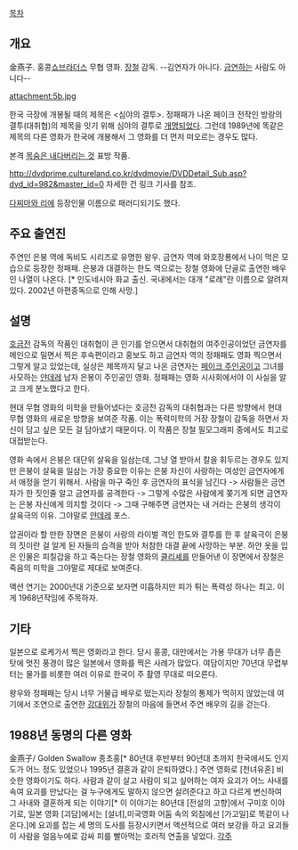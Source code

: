 [[목차]]

== 개요 ==
金燕子. 홍콩[[쇼브라더스]] 무협 영화. [[장철]] 감독.
--김연자가 아니다. [[금연]]하는 사람도 아니다--

attachment:5b.jpg

한국 극장에 개봉될 때의 제목은 <심야의 결투>. 정패패가 나온 페이크 전작인 방랑의 결투(대취협)의 제목을 잇기 위해 심야의 결투로 [[개명]]되었다. 그런데 1989년에 똑같은 제목의 다른 영화가 한국에 개봉해서 그 영화를 더 먼저 떠오르는 경우도 많다.

본격 [[목숨은 내다버리는 것]] 표방 작품.  

http://dvdprime.cultureland.co.kr/dvdmovie/DVDDetail_Sub.asp?dvd_id=982&master_id=0
자세한 건 링크 기사를 참조. 

[[다찌마와 리]]에 등장인물 이름으로 패러디되기도 했다. 

== 주요 출연진 ==
주연인 은붕 역에 독비도 시리즈로 유명한 왕우. 금연자 역에 와호장룡에서 나이 먹은 모습으로 등장한 정패패. 은붕과 대결하는 한도 역으로는 장철 영화에 단골로 출연한 배우인 나열이 나온다. [* 인도네시아 화교 출신. 국내에서는 대개 "로례"란 이름으로 알려져 있다. 2002년 아편중독으로 인해 사망.]

== 설명 ==
[[호금전]] 감독의 작품인 대취협이 큰 인기를 얻으면서 대취협의 여주인공이었던 금연자를 메인으로 밀면서 찍은 후속편이라고 홍보도 하고 금연자 역의 정패패도 영화 찍으면서 그렇게 알고 있었는데, 실상은 제목까지 달고 나온 금연자는 [[페이크 주인공]]이고 그녀를 사모하는 [[얀데레]] 남자 은봉이 주인공인 영화. 정패패는 영화 시사회에서야 이 사실을 알고 크게 분노했다고 한다. 

현대 무협 영화의 미학을 만들어냈다는 호금전 감독의 대취협과는 다른 방향에서 현대 무협 영화의 새로운 방향을 보여준 작품. 이는  폭력미학의 거장 장철이 감독을 하면서 자신이 담고 싶은 모든 걸 담아냈기 때문이다. 이 작품은 장철 필모그래피 중에서도 최고로 대접받는다.

영화 속에서 은붕은 대단위 살육을 일삼는데, 그냥 열 받아서 칼을 휘두르는 경우도 있지만 은붕이 살육을 일삼는 가장 중요한 이유는 은붕 자신이 사랑하는 여성인 금연자에게서 애정을 얻기 위해서. 사람을 마구 죽인 후 금연자의 표식을 남긴다 -> 사람들은 금연자가 한 짓인줄 알고 금연자를 공격한다 -> 그렇게 수많은 사람에게 쫒기게 되면 금연자는 은봉 자신에게 의지할 것이다 -> 그때 구해주면 금연자는 내 거라는 은붕의 생각이 살육극의 이유. 그야말로 [[얀데레]] 포스.  

압권이라 할 만한 장면은 은붕이 사랑의 라이벌 격인 한도와 결투를 한 후 살육극이 은붕의 짓이란 걸 알게 된 자들의 습격을 받아 처참한 대결 끝에 사망하는 부분. 하얀 옷을 입은 인물은 피칠갑을 하고 죽는다는 장철 영화의 [[클리셰]]를 만들어낸 이 장면에서 장철은 죽음의 미학을 그야말로 제대로 보여준다. 

액션 연기는 2000년대 기준으로 보자면 미흡하지만 피가 튀는 폭력성 하나는 최고. 이게 1968년작임에 주목하자.
== 기타 ==
일본으로 로케가서 찍은 영화라고 한다. 당시 홍콩, 대만에서는 가용 무대가 너무 좁은 탓에 멋진 풍경이 많은 일본에서 영화를 찍은 사례가 많았다. 여담이지만 70년대 무렵부터는 물가를 비롯한 여러 이유로 한국이 주 촬영 무대로 떠오른다. 

왕우와 정패패는 당시 너무 거물급 배우로 떴는지라 장철의 통제가 먹히지 않았는데 여기에서 조연으로 출연한 [[강대위]]가 장철의 마음에 들면서 주연 배우의 길을 걷는다.

== 1988년 동명의 다른 영화 ==
金燕子/ Golden Swallow
종초홍[* 80년대 후반부터 90년대 초까지 한국에서도 인지도가 어느 정도 있었으나 1995년 결혼과 같이 은퇴하였다.] 주연 영화로 [천녀유혼] 비슷한 영화이기도 하다. 사람과 같이 살고 사람이 되고 싶어하는 여자 요괴가 어느 사내를 속여 요괴를 만났다는 걸 누구에게도 말하지 않으면 살려준다고 하고 다르게 변신하여 그 사내와 결혼하게 되는 이야기[* 이 이야기는 80년대 [전설의 고향]에서 구미호 이야기로, 일본 영화 [괴담]에서는 [설녀],미국영화 어둠 속의 외침에선 [가고일]로 똑같이 나온다.]에 요괴를 잡는 세 명의 도사를 등장시키면서 액션적으로 여러 보강을 하고 요괴들이 사람을 얼음누에로 감싸 피를 빨아먹는 호러적 연출을 넣었다.
[[각주]]
